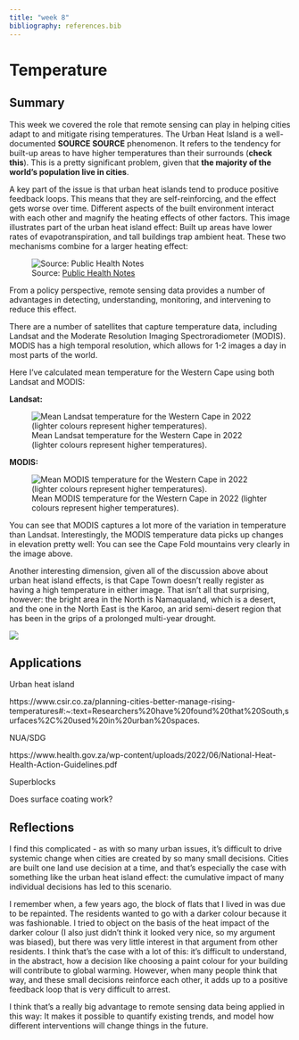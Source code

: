 ```yaml
---
title: "week 8"
bibliography: references.bib
---
```


# Temperature

## Summary

This week we covered the role that remote sensing can play in helping cities adapt to and mitigate rising temperatures. The Urban Heat Island is a well-documented **SOURCE SOURCE** phenomenon. It refers to the tendency for built-up areas to have higher temperatures than their surrounds (**check this**). This is a pretty significant problem, given that **the majority of the world's population live in cities**.

A key part of the issue is that urban heat islands tend to produce positive feedback loops. This means that they are self-reinforcing, and the effect gets worse over time. Different aspects of the built environment interact with each other and magnify the heating effects of other factors. This image illustrates part of the urban heat island effect: Built up areas have lower rates of evapotranspiration, and tall buildings trap ambient heat. These two mechanisms combine for a larger heating effect:

![Source: [Public Health Notes](https://www.publichealthnotes.com/urban-heat-island-effects-mitigation-measures/)](images/Featured-image.gif)

From a policy perspective, remote sensing data provides a number of advantages in detecting, understanding, monitoring, and intervening to reduce this effect.

There are a number of satellites that capture temperature data, including Landsat and the Moderate Resolution Imaging Spectroradiometer (MODIS). MODIS has a high temporal resolution, which allows for 1-2 images a day in most parts of the world.

Here I've calculated mean temperature for the Western Cape using both Landsat and MODIS:

**Landsat:**

![Mean Landsat temperature for the Western Cape in 2022 (lighter colours represent higher temperatures).](images/LANDSAT%20TEMP.jpg)

**MODIS:**

![Mean MODIS temperature for the Western Cape in 2022 (lighter colours represent higher temperatures).](images/MODIS%20TEMP.jpg)

You can see that MODIS captures a lot more of the variation in temperature than Landsat. Interestingly, the MODIS temperature data picks up changes in elevation pretty well: You can see the Cape Fold mountains very clearly in the image above.

Another interesting dimension, given all of the discussion above about urban heat island effects, is that Cape Town doesn't really register as having a high temperature in either image. That isn't all that surprising, however: the bright area in the North is Namaqualand, which is a desert, and the one in the North East is the Karoo, an arid semi-desert region that has been in the grips of a prolonged multi-year drought.

![](images/Screenshot%202023-03-12%20113210.jpg)

## Applications

Urban heat island

https://www.csir.co.za/planning-cities-better-manage-rising-temperatures#:\~:text=Researchers%20have%20found%20that%20South,surfaces%2C%20used%20in%20urban%20spaces.

NUA/SDG

https://www.health.gov.za/wp-content/uploads/2022/06/National-Heat-Health-Action-Guidelines.pdf

Superblocks

Does surface coating work?

## Reflections

I find this complicated - as with so many urban issues, it's difficult to drive systemic change when cities are created by so many small decisions. Cities are built one land use decision at a time, and that's especially the case with something like the urban heat island effect: the cumulative impact of many individual decisions has led to this scenario.

I remember when, a few years ago, the block of flats that I lived in was due to be repainted. The residents wanted to go with a darker colour because it was fashionable. I tried to object on the basis of the heat impact of the darker colour (I also just didn't think it looked very nice, so my argument was biased), but there was very little interest in that argument from other residents. I think that's the case with a lot of this: it's difficult to understand, in the abstract, how a decision like choosing a paint colour for your building will contribute to global warming. However, when many people think that way, and these small decisions reinforce each other, it adds up to a positive feedback loop that is very difficult to arrest.

I think that's a really big advantage to remote sensing data being applied in this way: It makes it possible to quantify existing trends, and model how different interventions will change things in the future.
